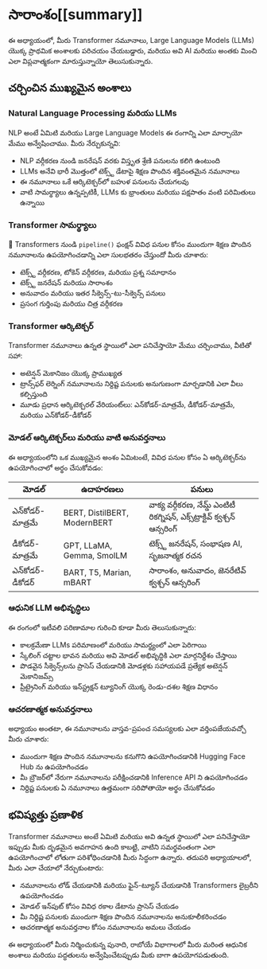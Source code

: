 # సారాంశం[[summary]]

<CourseFloatingBanner chapter={1} classNames="absolute z-10 right-0 top-0" />

ఈ అధ్యాయంలో, మీరు Transformer నమూనాలు, Large Language Models (LLMs) యొక్క ప్రాథమిక అంశాలకు పరిచయం చేయబడ్డారు, మరియు అవి AI మరియు అంతకు మించి ఎలా విప్లవాత్మకంగా మారుస్తున్నాయో తెలుసుకున్నారు.

## చర్చించిన ముఖ్యమైన అంశాలు

### Natural Language Processing మరియు LLMs

NLP అంటే ఏమిటి మరియు Large Language Models ఈ రంగాన్ని ఎలా మార్చాయో మేము అన్వేషించాము. మీరు నేర్చుకున్నవి:

- NLP వర్గీకరణ నుండి జనరేషన్ వరకు విస్తృత శ్రేణి పనులను కలిగి ఉంటుంది
- LLMs అనేవి భారీ మొత్తంలో టెక్స్ట్ డేటాపై శిక్షణ పొందిన శక్తివంతమైన నమూనాలు
- ఈ నమూనాలు ఒకే ఆర్కిటెక్చర్‌లో బహుళ పనులను చేయగలవు
- వాటి సామర్థ్యాలు ఉన్నప్పటికీ, LLMs కు భ్రాంతులు మరియు పక్షపాతం వంటి పరిమితులు ఉన్నాయి

### Transformer సామర్థ్యాలు

🤗 Transformers నుండి `pipeline()` ఫంక్షన్ వివిధ పనుల కోసం ముందుగా శిక్షణ పొందిన నమూనాలను ఉపయోగించడాన్ని ఎలా సులభతరం చేస్తుందో మీరు చూశారు:

- టెక్స్ట్ వర్గీకరణ, టోకెన్ వర్గీకరణ, మరియు ప్రశ్న సమాధానం
- టెక్స్ట్ జనరేషన్ మరియు సారాంశం
- అనువాదం మరియు ఇతర సీక్వెన్స్-టు-సీక్వెన్స్ పనులు
- ప్రసంగ గుర్తింపు మరియు చిత్ర వర్గీకరణ

### Transformer ఆర్కిటెక్చర్

Transformer నమూనాలు ఉన్నత స్థాయిలో ఎలా పనిచేస్తాయో మేము చర్చించాము, వీటితో సహా:

- అటెన్షన్ మెకానిజం యొక్క ప్రాముఖ్యత
- ట్రాన్స్‌ఫర్ లెర్నింగ్ నమూనాలను నిర్దిష్ట పనులకు అనుగుణంగా మార్చడానికి ఎలా వీలు కల్పిస్తుంది
- మూడు ప్రధాన ఆర్కిటెక్చరల్ వేరియంట్‌లు: ఎన్‌కోడర్-మాత్రమే, డీకోడర్-మాత్రమే, మరియు ఎన్‌కోడర్-డీకోడర్

### మోడల్ ఆర్కిటెక్చర్‌లు మరియు వాటి అనువర్తనాలు

ఈ అధ్యాయంలోని ఒక ముఖ్యమైన అంశం ఏమిటంటే, వివిధ పనుల కోసం ఏ ఆర్కిటెక్చర్‌ను ఉపయోగించాలో అర్థం చేసుకోవడం:

| మోడల్             | ఉదాహరణలు                     | పనులు                                                                         |
| ----------------- | ---------------------------- | ----------------------------------------------------------------------------- |
| ఎన్‌కోడర్-మాత్రమే | BERT, DistilBERT, ModernBERT | వాక్య వర్గీకరణ, నేమ్డ్ ఎంటిటీ రికగ్నిషన్, ఎక్స్‌ట్రాక్టివ్ క్వశ్చన్ ఆన్సరింగ్ |
| డీకోడర్-మాత్రమే   | GPT, LLaMA, Gemma, SmolLM    | టెక్స్ట్ జనరేషన్, సంభాషణ AI, సృజనాత్మక రచన                                    |
| ఎన్‌కోడర్-డీకోడర్ | BART, T5, Marian, mBART      | సారాంశం, అనువాదం, జెనరేటివ్ క్వశ్చన్ ఆన్సరింగ్                                |

### ఆధునిక LLM అభివృద్ధిలు

ఈ రంగంలో ఇటీవలి పరిణామాల గురించి కూడా మీరు తెలుసుకున్నారు:

- కాలక్రమేణా LLMs పరిమాణంలో మరియు సామర్థ్యంలో ఎలా పెరిగాయి
- స్కేలింగ్ చట్టాల భావన మరియు అవి మోడల్ అభివృద్ధికి ఎలా మార్గనిర్దేశం చేస్తాయి
- పొడవైన సీక్వెన్స్‌లను ప్రాసెస్ చేయడానికి మోడళ్లకు సహాయపడే ప్రత్యేక అటెన్షన్ మెకానిజమ్స్
- ప్రీట్రైనింగ్ మరియు ఇన్‌స్ట్రక్షన్ ట్యూనింగ్ యొక్క రెండు-దశల శిక్షణ విధానం

### ఆచరణాత్మక అనువర్తనాలు

అధ్యాయం అంతటా, ఈ నమూనాలను వాస్తవ-ప్రపంచ సమస్యలకు ఎలా వర్తింపజేయవచ్చో మీరు చూశారు:

- ముందుగా శిక్షణ పొందిన నమూనాలను కనుగొని ఉపయోగించడానికి Hugging Face Hub ను ఉపయోగించడం
- మీ బ్రౌజర్‌లో నేరుగా నమూనాలను పరీక్షించడానికి Inference API ని ఉపయోగించడం
- నిర్దిష్ట పనులకు ఏ నమూనాలు ఉత్తమంగా సరిపోతాయో అర్థం చేసుకోవడం

## భవిష్యత్తు ప్రణాళిక

Transformer నమూనాలు అంటే ఏమిటి మరియు అవి ఉన్నత స్థాయిలో ఎలా పనిచేస్తాయో ఇప్పుడు మీకు దృఢమైన అవగాహన ఉంది కాబట్టి, వాటిని సమర్థవంతంగా ఎలా ఉపయోగించాలో లోతుగా పరిశోధించడానికి మీరు సిద్ధంగా ఉన్నారు. తదుపరి అధ్యాయాలలో, మీరు ఎలా చేయాలో నేర్చుకుంటారు:

- నమూనాలను లోడ్ చేయడానికి మరియు ఫైన్-ట్యూన్ చేయడానికి Transformers లైబ్రరీని ఉపయోగించడం
- మోడల్ ఇన్‌పుట్ కోసం వివిధ రకాల డేటాను ప్రాసెస్ చేయడం
- మీ నిర్దిష్ట పనులకు ముందుగా శిక్షణ పొందిన నమూనాలను అనుకూలీకరించడం
- ఆచరణాత్మక అనువర్తనాల కోసం నమూనాలను అమలు చేయడం

ఈ అధ్యాయంలో మీరు నిర్మించుకున్న పునాది, రాబోయే విభాగాలలో మీరు మరింత ఆధునిక అంశాలు మరియు పద్ధతులను అన్వేషించేటప్పుడు మీకు బాగా ఉపయోగపడుతుంది.
